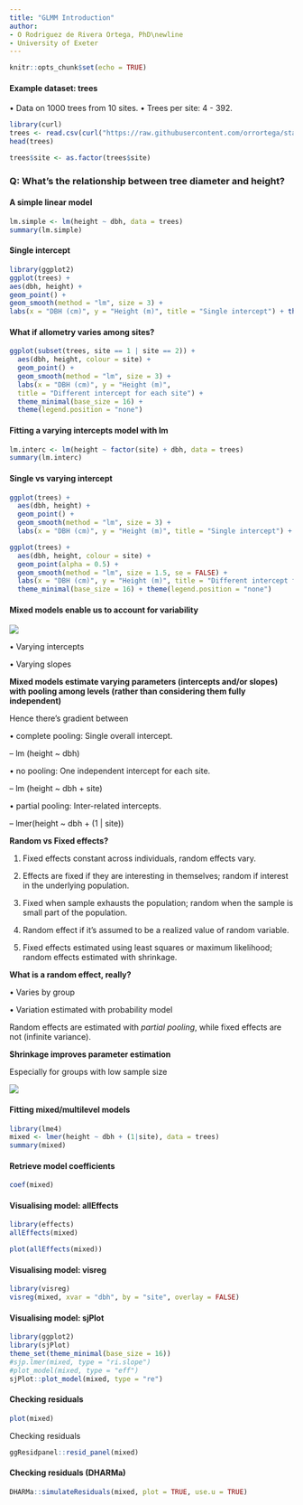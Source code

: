 ```yaml
---
title: "GLMM Introduction"
author:
- O Rodriguez de Rivera Ortega, PhD\newline
- University of Exeter
---
```


```r
knitr::opts_chunk$set(echo = TRUE)
```

#### Example dataset: trees

• Data on 1000 trees from 10 sites. • Trees per site: 4 - 392.

```r
library(curl)
trees <- read.csv(curl("https://raw.githubusercontent.com/orrortega/statistics-natural-resources/main/Day_II/Data/trees.csv")) 
head(trees)
```

```r
trees$site <- as.factor(trees$site)
```

### Q: What's the relationship between tree diameter and height?

#### A simple linear model

```r
lm.simple <- lm(height ~ dbh, data = trees) 
summary(lm.simple)
```

#### Single intercept

```r
library(ggplot2) 
ggplot(trees) +
aes(dbh, height) +
geom_point() +
geom_smooth(method = "lm", size = 3) +
labs(x = "DBH (cm)", y = "Height (m)", title = "Single intercept") + theme_minimal(base_size = 16)
```

#### What if allometry varies among sites?

```r
ggplot(subset(trees, site == 1 | site == 2)) + 
  aes(dbh, height, colour = site) + 
  geom_point() +
  geom_smooth(method = "lm", size = 3) + 
  labs(x = "DBH (cm)", y = "Height (m)",
  title = "Different intercept for each site") + 
  theme_minimal(base_size = 16) + 
  theme(legend.position = "none")
```

#### Fitting a varying intercepts model with lm

```r
lm.interc <- lm(height ~ factor(site) + dbh, data = trees) 
summary(lm.interc)
```

#### Single vs varying intercept

```r
ggplot(trees) +
  aes(dbh, height) +
  geom_point() +
  geom_smooth(method = "lm", size = 3) +
  labs(x = "DBH (cm)", y = "Height (m)", title = "Single intercept") + theme_minimal(base_size = 16)
```

```r
ggplot(trees) +
  aes(dbh, height, colour = site) +
  geom_point(alpha = 0.5) +
  geom_smooth(method = "lm", size = 1.5, se = FALSE) + 
  labs(x = "DBH (cm)", y = "Height (m)", title = "Different intercept for each site") + 
  theme_minimal(base_size = 16) + theme(legend.position = "none")
```

#### Mixed models enable us to account for variability

![](images/Screenshot 2024-05-20 at 21.18.12.png)

• Varying intercepts

• Varying slopes

**Mixed models estimate varying parameters (intercepts and/or slopes) with pooling among levels (rather than considering them fully independent)**

Hence there's gradient between

• complete pooling: Single overall intercept.

-- lm (height \~ dbh)

• no pooling: One independent intercept for each site.

-- lm (height \~ dbh + site)

• partial pooling: Inter-related intercepts.

-- lmer(height \~ dbh + (1 \| site))

**Random vs Fixed effects?**

1.  Fixed effects constant across individuals, random effects vary.

2.  Effects are fixed if they are interesting in themselves; random if interest in the underlying population.

3.  Fixed when sample exhausts the population; random when the sample is small part of the population.

4.  Random effect if it's assumed to be a realized value of random variable.

5.  Fixed effects estimated using least squares or maximum likelihood; random effects estimated with shrinkage.

**What is a random effect, really?**

• Varies by group

• Variation estimated with probability model

Random effects are estimated with *partial pooling*, while fixed effects are not (infinite variance).

**Shrinkage improves parameter estimation**

Especially for groups with low sample size

![](images/Screenshot 2024-05-20 at 21.25.18.png)

#### Fitting mixed/multilevel models

```r
library(lme4)
mixed <- lmer(height ~ dbh + (1|site), data = trees) 
summary(mixed)
```

#### Retrieve model coefficients

```r
coef(mixed)
```

#### Visualising model: allEffects

```r
library(effects)
allEffects(mixed)
```

```r
plot(allEffects(mixed))
```

#### Visualising model: visreg

```r
library(visreg)
visreg(mixed, xvar = "dbh", by = "site", overlay = FALSE)
```

#### Visualising model: sjPlot

```r
library(ggplot2) 
library(sjPlot)
theme_set(theme_minimal(base_size = 16)) 
#sjp.lmer(mixed, type = "ri.slope") 
#plot_model(mixed, type = "eff")
sjPlot::plot_model(mixed, type = "re")
```

#### Checking residuals

```r
plot(mixed)
```

Checking residuals

```r
ggResidpanel::resid_panel(mixed)
```

#### Checking residuals (DHARMa)

```r
DHARMa::simulateResiduals(mixed, plot = TRUE, use.u = TRUE)
```
